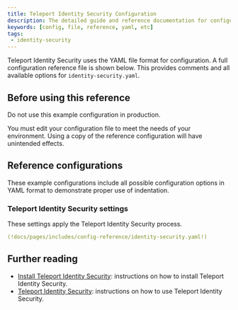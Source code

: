```yaml
---
title: Teleport Identity Security Configuration
description: The detailed guide and reference documentation for configuring Teleport Identity Security.
keywords: [config, file, reference, yaml, etc]
tags:
 - identity-security
---
```


Teleport Identity Security uses the YAML file format for configuration. A full configuration
reference file is shown below. This provides comments and all available options
for `identity-security.yaml`.

## Before using this reference

<Admonition type="danger">

Do not use this example configuration in production.

</Admonition>

You must edit your configuration file to meet the needs of your environment.
Using a copy of the reference configuration will have unintended effects.

## Reference configurations

These example configurations include all possible configuration options in YAML
format to demonstrate proper use of indentation.

### Teleport Identity Security settings

These settings apply the Teleport Identity Security process.

```yaml
(!docs/pages/includes/config-reference/identity-security.yaml!)
```

## Further reading

- [Install Teleport Identity Security](../../identity-security/access-graph/access-graph.mdx): instructions on how to install Teleport Identity Security.
- [Teleport Identity Security](../../identity-security/identity-security.mdx): instructions on how to use Teleport Identity Security.
